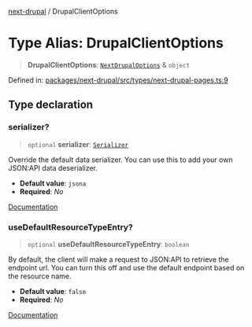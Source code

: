 [next-drupal](../globals.mdx) / DrupalClientOptions

# Type Alias: DrupalClientOptions

> **DrupalClientOptions**: [`NextDrupalOptions`](NextDrupalOptions.mdx) & `object`

Defined in: [packages/next-drupal/src/types/next-drupal-pages.ts:9](https://github.com/chapter-three/next-drupal/blob/b814feb907442ea504825c35810c973aeb865442/packages/next-drupal/src/types/next-drupal-pages.ts#L9)

## Type declaration

### serializer?

> `optional` **serializer**: [`Serializer`](../interfaces/Serializer.mdx)

Override the default data serializer. You can use this to add your own JSON:API data deserializer.

- **Default value**: `jsona`
- **Required**: _No_

[Documentation](https://next-drupal.org/docs/client/configuration#serializer)

### useDefaultResourceTypeEntry?

> `optional` **useDefaultResourceTypeEntry**: `boolean`

By default, the client will make a request to JSON:API to retrieve the endpoint url. You can turn this off and use the default endpoint based on the resource name.

- **Default value**: `false`
- **Required**: _No_

[Documentation](https://next-drupal.org/docs/configuration#usedefaultresourcetypeentry)
